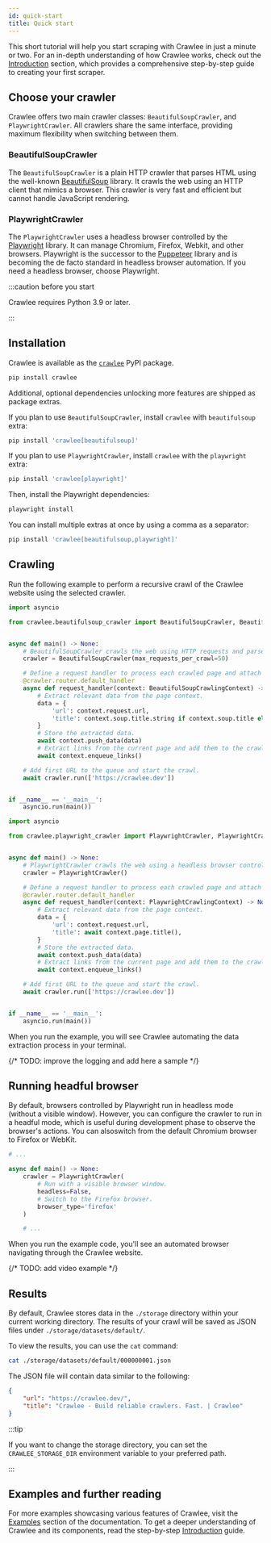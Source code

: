 ```yaml
---
id: quick-start
title: Quick start
---
```



This short tutorial will help you start scraping with Crawlee in just a minute or two. For an in-depth understanding of how Crawlee works, check out the [Introduction](../introduction/index.mdx) section, which provides a comprehensive step-by-step guide to creating your first scraper.

## Choose your crawler

Crawlee offers two main crawler classes: `BeautifulSoupCrawler`, and `PlaywrightCrawler`. All crawlers share the same interface, providing maximum flexibility when switching between them.

### BeautifulSoupCrawler

The `BeautifulSoupCrawler` is a plain HTTP crawler that parses HTML using the well-known [BeautifulSoup](https://pypi.org/project/beautifulsoup4/) library. It crawls the web using an HTTP client that mimics a browser. This crawler is very fast and efficient but cannot handle JavaScript rendering.

### PlaywrightCrawler

The `PlaywrightCrawler` uses a headless browser controlled by the [Playwright](https://playwright.dev/) library. It can manage Chromium, Firefox, Webkit, and other browsers. Playwright is the successor to the [Puppeteer](https://pptr.dev/) library and is becoming the de facto standard in headless browser automation. If you need a headless browser, choose Playwright.

:::caution before you start

Crawlee requires Python 3.9 or later.

:::

## Installation

Crawlee is available as the [`crawlee`](https://pypi.org/project/crawlee/) PyPI package.

```sh
pip install crawlee
```

Additional, optional dependencies unlocking more features are shipped as package extras.

If you plan to use `BeautifulSoupCrawler`, install `crawlee` with `beautifulsoup` extra:

```sh
pip install 'crawlee[beautifulsoup]'
```

If you plan to use `PlaywrightCrawler`, install `crawlee` with the `playwright` extra:

```sh
pip install 'crawlee[playwright]'
```

Then, install the Playwright dependencies:

```sh
playwright install
```

You can install multiple extras at once by using a comma as a separator:

```sh
pip install 'crawlee[beautifulsoup,playwright]'
```

## Crawling

Run the following example to perform a recursive crawl of the Crawlee website using the selected crawler.

<Tabs groupId="main">
<TabItem value="BeautifulSoupCrawler" label="BeautifulSoupCrawler">

```python
import asyncio

from crawlee.beautifulsoup_crawler import BeautifulSoupCrawler, BeautifulSoupCrawlingContext


async def main() -> None:
    # BeautifulSoupCrawler crawls the web using HTTP requests and parses HTML using the BeautifulSoup library.
    crawler = BeautifulSoupCrawler(max_requests_per_crawl=50)

    # Define a request handler to process each crawled page and attach it to the crawler using a decorator.
    @crawler.router.default_handler
    async def request_handler(context: BeautifulSoupCrawlingContext) -> None:
        # Extract relevant data from the page context.
        data = {
            'url': context.request.url,
            'title': context.soup.title.string if context.soup.title else None,
        }
        # Store the extracted data.
        await context.push_data(data)
        # Extract links from the current page and add them to the crawling queue.
        await context.enqueue_links()

    # Add first URL to the queue and start the crawl.
    await crawler.run(['https://crawlee.dev'])


if __name__ == '__main__':
    asyncio.run(main())
```

</TabItem>
<TabItem value="PlaywrightCrawler" label="PlaywrightCrawler">

```python
import asyncio

from crawlee.playwright_crawler import PlaywrightCrawler, PlaywrightCrawlingContext


async def main() -> None:
    # PlaywrightCrawler crawls the web using a headless browser controlled by the Playwright library.
    crawler = PlaywrightCrawler()

    # Define a request handler to process each crawled page and attach it to the crawler using a decorator.
    @crawler.router.default_handler
    async def request_handler(context: PlaywrightCrawlingContext) -> None:
        # Extract relevant data from the page context.
        data = {
            'url': context.request.url,
            'title': await context.page.title(),
        }
        # Store the extracted data.
        await context.push_data(data)
        # Extract links from the current page and add them to the crawling queue.
        await context.enqueue_links()

    # Add first URL to the queue and start the crawl.
    await crawler.run(['https://crawlee.dev'])


if __name__ == '__main__':
    asyncio.run(main())
```

</TabItem>
</Tabs>

When you run the example, you will see Crawlee automating the data extraction process in your terminal.

{/* TODO: improve the logging and add here a sample */}

## Running headful browser

By default, browsers controlled by Playwright run in headless mode (without a visible window). However, you can configure the crawler to run in a headful mode, which is useful during development phase to observe the browser's actions. You can alsoswitch from the default Chromium browser to Firefox or WebKit.

```python
# ...

async def main() -> None:
    crawler = PlaywrightCrawler(
        # Run with a visible browser window.
        headless=False,
        # Switch to the Firefox browser.
        browser_type='firefox'
    )

    # ...
```

When you run the example code, you'll see an automated browser navigating through the Crawlee website.

{/* TODO: add video example */}

## Results

By default, Crawlee stores data in the `./storage` directory within your current working directory. The results of your crawl will be saved as JSON files under `./storage/datasets/default/`.

To view the results, you can use the `cat` command:

```sh
cat ./storage/datasets/default/000000001.json
```

The JSON file will contain data similar to the following:

```json
{
    "url": "https://crawlee.dev/",
    "title": "Crawlee · Build reliable crawlers. Fast. | Crawlee"
}
```

:::tip

If you want to change the storage directory, you can set the `CRAWLEE_STORAGE_DIR` environment variable to your preferred path.

:::

## Examples and further reading

For more examples showcasing various features of Crawlee, visit the [Examples](/docs/examples) section of the documentation. To get a deeper understanding of Crawlee and its components, read the step-by-step [Introduction](../introduction/index.mdx) guide.

[//]: # (TODO: add related links once they are ready)
